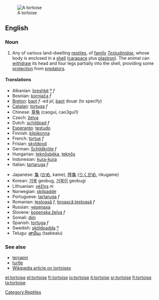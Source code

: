 [[Image:Aldabra.giant.tortoise.arp.jpg|thumb|A tortoise]]
==English==

===Noun===
{{en-noun-reg}}

# Any of various land-dwelling [[reptile]]s, of [[family]] ''[[Testudinidae]]'', whose body is enclosed in a [[shell]] ([[carapace]] plus [[plastron]]).  The animal can [[withdraw]] its head and four legs partially into the shell, providing some [[protection]] from [[predator]]s.

====Translations====
{{top}}
*Albanian: [[breshkë]] [[:sq:breshkë|º]] ''f''
*Bosnian: [[kornjača]] ''f''
*[[Breton]]: [[baot]] ''f'' -ed ''pl'', [[baot]] douar (to specify)
*[[Catalan]]: [[tortuga]] ''f''
*Chinese: [[草龟]] (caogui, cao3gui1)
*Czech: [[želva]]
*Dutch: [[schildpad]] ''f''
*[[Esperanto]]: [[testudo]]
*Finnish: [[kilpikonna]]
*French: [[tortue]] ''f''
*Frisian: [[skyldpod]]
*German: [[Schildkröte]] ''f''
*Hungarian: [[teknősbéka]], [[teknős]]
*Indonesian: [[kura-kura]]
*Italian: [[tartaruga]] ''f''
{{mid}}
*Japanese: [[亀]] ([[かめ]], kame), [[陸亀]] ([[りくがめ]], rikugame)
*Korean: [[거북]] geobug, [[거북이]] geobugi
*Lithuanian: [[vėžlys]] ''m''
*Norwegian: [[skilpadde]]
*Portuguese: [[tartaruga]] ''f''
*Romanian: [[ţestoasă]] ''f'', [[broască ţestoasă]] ''f''
*Russian: [[черепаха]]
*Slovene: [[kopenska želva]] ''f''
*Somali: [[diin]]
*Spanish: [[tortuga]] ''f''
*Swedish: [[sköldpadda]] [[:sv:sköldpadda|º]]
*Telugu: [[తాబేలు]] (taabealu)
{{bottom}}

===See also===
*[[terrapin]]
*[[turtle]]
*[[w:en:Tortoise|Wikipedia article on tortoises]]

[[Category:Reptiles]]

[[et:tortoise]]
[[el:tortoise]]
[[fr:tortoise]]
[[io:tortoise]]
[[it:tortoise]]
[[sr:tortoise]]
[[fi:tortoise]]
[[ta:tortoise]]